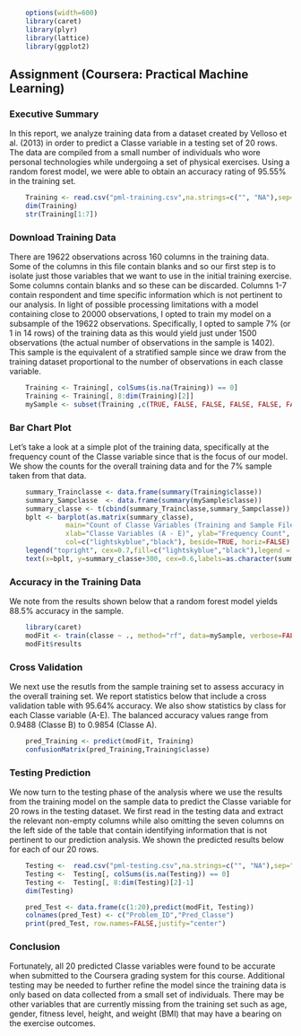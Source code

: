 ```r
    options(width=600)
    library(caret)
    library(plyr)
    library(lattice)
    library(ggplot2)
```

## Assignment (Coursera: Practical Machine Learning)

### Executive Summary
In this report, we analyze training data from a dataset created by Velloso et al. (2013) in order to predict a Classe variable in a testing set of 20 rows. The data are compiled from a small number of individuals who wore personal technologies while undergoing a set of physical exercises. Using a random forest model, we were able to obtain an accuracy rating of 95.55% in the training set.

```r
    Training <- read.csv("pml-training.csv",na.strings=c("", "NA"),sep=",",header=TRUE)
    dim(Training)
    str(Training[1:7])
```

### Download Training Data
There are 19622 observations across 160 columns in the training data. Some of the columns in this file contain blanks and so our first step is to isolate just those variables that we want to use in the initial training exercise. Some columns contain blanks and so these can be discarded. Columns 1-7 contain respondent and time specific information which is not pertinent to our analysis. In light of possible processing limitations with a model containing close to 20000 observations, I opted to train my model on a subsample of the 19622 observations. Specifically, I opted to sample 7% (or 1 in 14 rows) of the training data as this would yield just under 1500 observations (the actual number of observations in the sample is 1402). This sample is the equivalent of a stratified sample since we draw from the training dataset proportional to the number of observations in each classe variable.

```r
    Training <- Training[, colSums(is.na(Training)) == 0] 
    Training <- Training[, 8:dim(Training)[2]] 
    mySample <- subset(Training ,c(TRUE, FALSE, FALSE, FALSE, FALSE, FALSE, FALSE, FALSE, FALSE, FALSE, FALSE, FALSE, FALSE, FALSE))
```

### Bar Chart Plot
Let's take a look at a simple plot of the training data, specifically at the frequency count of the Classe variable since that is the focus of our model. We show the counts for the overall training data and for the 7% sample taken from that data.
```r
    summary_Trainclasse <- data.frame(summary(Training$classe))
    summary_Sampclasse  <- data.frame(summary(mySample$classe))
    summary_classe <- t(cbind(summary_Trainclasse,summary_Sampclasse))
    bplt <- barplot(as.matrix(summary_classe), 
              main="Count of Classe Variables (Training and Sample Files)", 
              xlab="Classe Variables (A - E)", ylab="Frequency Count",
              col=c("lightskyblue","black"), beside=TRUE, horiz=FALSE)
    legend("topright", cex=0.7,fill=c("lightskyblue","black"),legend = c("Training File", "Training Sample (1 in 14)"))
    text(x=bplt, y=summary_classe+300, cex=0.6,labels=as.character(summary_classe), xpd=TRUE)    
```

### Accuracy in the Training Data
We note from the results shown below that a random forest model yields 88.5% accuracy in the sample.

```r
    library(caret)
    modFit <- train(classe ~ ., method="rf", data=mySample, verbose=FALSE)
    modFit$results    
```

### Cross Validation
We next use the resutls from the sample training set to assess accuracy in the overall training set. We report statistics below that include a cross validation table with 95.64% accuracy. We also show statistics by class for each Classe variable (A-E). The balanced accuracy values range from 0.9488 (Classe B) to 0.9854 (Classe A).
```r
    pred_Training <- predict(modFit, Training)
    confusionMatrix(pred_Training,Training$classe)
```

### Testing Prediction
We now turn to the testing phase of the analysis where we use the results from the training model on the sample data to predict the Classe variable for 20 rows in the testing dataset. We first read in the testing data and extract the relevant non-empty columns while also omitting the seven columns on the left side of the table that contain identifying information that is not pertinent to our prediction analysis. We shown the predicted results below for each of our 20 rows.

```r
    Testing <-  read.csv("pml-testing.csv",na.strings=c("", "NA"),sep=",",header=TRUE)
    Testing <-  Testing[, colSums(is.na(Testing)) == 0] 
    Testing <-  Testing[, 8:dim(Testing)[2]-1] 
    dim(Testing)

    pred_Test <- data.frame(c(1:20),predict(modFit, Testing))
    colnames(pred_Test) <- c("Problem_ID","Pred_Classe")
    print(pred_Test, row.names=FALSE,justify="center")
```

### Conclusion
Fortunately, all 20 predicted Classe variables were found to be accurate when submitted to the Coursera grading system for this course. Additional testing may be needed to further refine the model since the training data is only based on data collected from a small set of individuals. There may be other variables that are currently missing from the training set such as age, gender, fitness level, height, and weight (BMI) that may have a bearing on the exercise outcomes.